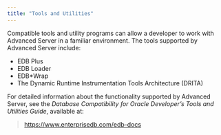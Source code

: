 ```yaml
---
title: "Tools and Utilities"
---
```


<div id="tools_and_utilities" class="registered_link"></div>

Compatible tools and utility programs can allow a developer to work with Advanced Server in a familiar environment. The tools supported by Advanced Server include:

-   EDB Plus
-   EDB Loader
-   EDB\*Wrap
-   The Dynamic Runtime Instrumentation Tools Architecture (DRITA)

For detailed information about the functionality supported by Advanced Server, see the *Database Compatibility for Oracle Developer’s Tools and Utilities Guide*, available at:

> <https://www.enterprisedb.com/edb-docs>
